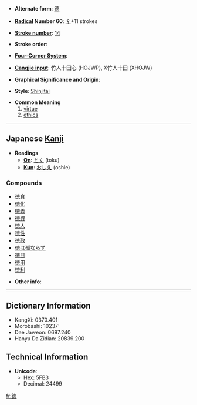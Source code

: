 * '''Alternate form''': [[德]]

* '''[[Wiktionary:Chinese radical index| Radical]] Number 60''': [[Wiktionary:Chinese radical index 彳|彳]]+11 strokes

* '''[[Wiktionary:Chinese total strokes index|Stroke number]]''': [[Wiktionary:Chinese total strokes index 14|14]]

* '''Stroke order''': 

* '''[[Wiktionary:Chinese four corner index|Four-Corner System]]''': 

* '''[[Wiktionary:Chinese Cangjie index|Cangjie input]]''': 竹人十田心 (HOJWP), X竹人十田 (XHOJW)

* '''Graphical Significance and Origin''': 

* '''Style''': [[Shinjitai]]

* '''Common Meaning'''
*# [[virtue]]
*# [[ethics]]

----

== Japanese [[Kanji]] ==

* '''Readings'''
** '''[[On]]''': [[とく]] (toku)
** '''[[Kun]]''': [[おしえ]] (oshie)

===Compounds===
*[[徳育]]
*[[徳化]]
*[[徳義]]
*[[徳行]]
*[[徳人]]
*[[徳性]]
*[[徳政]]
*[[徳は孤ならず]]
*[[徳目]]
*[[徳用]]
*[[徳利]]

* '''Other info''':  

----

== Dictionary Information ==

* KangXi: 0370.401
* Morobashi: 10237'
* Dae Jaweon: 0697.240
* Hanyu Da Zidian: 20839.200

== Technical Information ==

* '''Unicode''':
** Hex: 5FB3
** Decimal: 24499

[[fr:徳]]